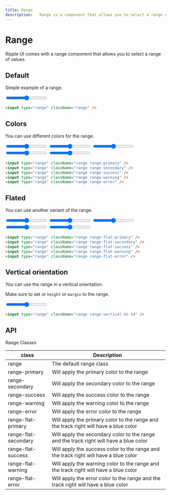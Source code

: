 ```yaml
---
title: Range
description:   Range is a component that allows you to select a range of values.
---
```


# Range

Ripple UI comes with a range component that allows you to select a range of values.

## Default

Simple example of a range.

<input type="range" className="range" />

```html
<input type="range" className="range" />
```

## Colors

You can use different colors for the range.

<div className="flex flex-col gap-4 w-fit">
<input type="range" className="range range-primary" />
<input type="range" className="range range-secondary" />
<input type="range" className="range range-success" />
<input type="range" className="range range-warning" />
<input type="range" className="range range-error" />
</div>

```html
<input type="range" className="range range-primary" />
<input type="range" className="range range-secondary" />
<input type="range" className="range range-success" />
<input type="range" className="range range-warning" />
<input type="range" className="range range-error" />
```

## Flated 

You can use another variant of the range.

<div className="flex flex-col items-center gap-4  w-fit">
    <input type="range" className="range range-flat-primary" />
    <input type="range" className="range range-flat-secondary" />
    <input type="range" className="range range-flat-success" />
    <input type="range" className="range range-flat-warning" />
    <input type="range" className="range range-flat-error" />
</div>

```html
<input type="range" className="range range-flat-primary" />
<input type="range" className="range range-flat-secondary" />
<input type="range" className="range range-flat-success" />
<input type="range" className="range range-flat-warning" />
<input type="range" className="range range-flat-error" />
```

## Vertical orientation

You can use the range in a vertical orientation.

Make sure to set or `height` or `margin` to the range.

<input type="range" className="range range-vertical my-14" />


```html
<input type="range" className="range range-vertical mt-14" />
```



## API
<Attributes>
<Attributes.Title>Range Classes</Attributes.Title>

| class         | Description          |
| ------------- | -------------------- |
| range         | The default range class  |
| range-primary |  Will apply the primary color to the range |
| range-secondary |  Will apply the secondary color to the range |
| range-success |  Will apply the success color to the range |
| range-warning |  Will apply the warning color to the range |
| range-error |  Will apply the error color to the range |
| range-flat-primary |  Will apply the primary color to the range and the track right will have a blue color |
| range-flat-secondary |  Will apply the secondary color to the range and the track right will have a blue color |
| range-flat-success |  Will apply the success color to the range and the track right will have a blue color |
| range-flat-warning |  Will apply the warning color to the range and the track right will have a blue color |
| range-flat-error |  Will apply the error color to the range and the track right will have a blue color |

</Attributes>

<LinkRedirect
  contentLeft="Radio"
  hrefLeft="/docs/components/radio"
  contentRight="Select"
  hrefRight="/docs/components/select"
/>

